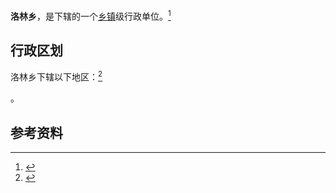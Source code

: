 {{中国乡级行政区|54/22/29/204/000}}

'''洛林乡'''，是{{PRC admin/fullname|54/22/29/204/000|3}}下辖的一个[[乡镇|乡镇]]级行政单位。<ref>{{PRC admin/ref sgc|{{PRC admin/parent|54/22/29/204/000}}}}</ref>

== 行政区划 ==

洛林乡下辖以下地区：<ref>{{PRC admin/ref sgc|54/22/29/204/000}}</ref>

{{PRC admin/children|54/22/29/204/000}}。

== 参考资料 ==

{{reflist}}

{{行政区划小作品}}
{{PRC admin/navcat|54/22/29/204/000}}